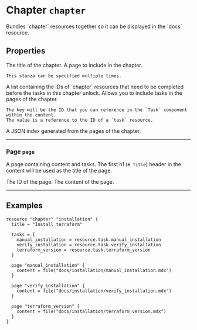 
# Chapter `chapter`

<Intro>
Bundles `chapter` resources together so it can be displayed in the `docs` resource.
</Intro>

## Properties

<Properties>
  <Property name="title" type="string" value="">
    The title of the chapter.
  </Property>

  <Property name="page" type="#page" required="true" value="">
    A page to include in the chapter.

    This stanza can be specified multiple times.
  </Property>

  <Property name="prerequisites" type="[]string" value="">
    A list containing the IDs of `chapter` resources that need to be completed before the tasks in this chapter unlock.
  </Property>

  <Property name="tasks" type="map[string]#task" value="">
    Allows you to include tasks in the pages of the chapter.
    
    The key will be the ID that you can reference in the `Task` component within the content.
    The value is a reference to the ID of a `task` resource.
  </Property>

  <Property name="index" type="string" value="" readonly>
    A JSON index generated from the pages of the chapter.
  </Property>
</Properties>

---

### Page `page`

A page containing content and tasks.
The first h1 (`# Title`) header in the content will be used as the title of the page.

<Properties>
  <Property name="id" type="string" value="">
    The ID of the page.
  </Property>

  <Property name="content" type="string" value="">
    The content of the page.
  </Property>
</Properties>

---

## Examples

```hcl
resource "chapter" "installation" {
  title = "Install terraform"

  tasks = {
    manual_installation = resource.task.manual_installation
    verify_installation = resource.task.verify_installation
    terraform_version = resource.task.terraform_version
  }

  page "manual_installation" {
    content = file("docs/installation/manual_installation.mdx")
  }

  page "verify_installation" {
    content = file("docs/installation/verify_installation.mdx")
  }
  
  page "terraform_version" {
    content = file("docs/installation/terraform_version.mdx")
  }
}
```